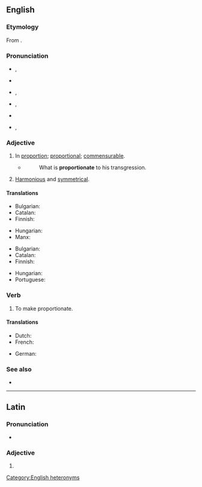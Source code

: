 ==English==

===Etymology===
From {{der|en|la|prōportiōnātus}}.

===Pronunciation===
* {{a|adjective|UK}} {{enPR|prə-pôʹshə-nət}}, {{IPA|en|/pɹəˈpɔːʃənət/}}
* {{audio|en|LL-Q1860 (eng)-Vealhurl-proportionate (adj).wav |Audio (UK)}}
* {{a|adjective|US}} {{enPR|prə-pôrʹshə-nət}}, {{IPA|en|/pɹəˈpɔɹʃənət/}}
* {{a|verb|UK}} {{enPR|prə-pôʹshə-nāt}}, {{IPA|en|/pɹəˈpɔːʃəneɪt/}}
* {{audio|en|LL-Q1860 (eng)-Vealhurl-proportionate (verb).wav |Audio (UK)}}
* {{a|verb|US}} {{enPR|prə-pôrʹshə-nāt}}, {{IPA|en|/pɹəˈpɔɹʃəneɪt/}}

===Adjective===
{{en-adj}}

# In [[proportion]]; [[proportional]]; [[commensurable]].
#: {{antonyms|en|disproportionate|nonproportionate|unproportionate}}
#* {{RQ:Locke Government}}
#*: What is '''proportionate''' to his transgression.
# [[harmonious|Harmonious]] and [[symmetrical]].

====Translations====
{{trans-top|proportional}}
* Bulgarian: {{t+|bg|пропорционален}}
* Catalan: {{t+|ca|proporcional}}
* Finnish: {{t+|fi|suhteellinen}}
{{trans-mid}}
* Hungarian: {{t+|hu|arányos}}
* Manx: {{t|gv|coreiragh}}
{{trans-bottom}}

{{trans-top|harmonious and symmetrical}}
* Bulgarian: {{t+|bg|съразмерен}}
* Catalan: {{t+|ca|proporcional}}
* Finnish: {{t+|fi|sopusuhtainen}}
{{trans-mid}}
* Hungarian: {{t+|hu|arányos}}
* Portuguese: {{t+|pt|proporcional}}
{{trans-bottom}}

===Verb===
{{en-verb}}

# {{lb|en|transitive}} To make proportionate.

====Translations====
{{trans-top|to make proportionate}}
* Dutch: {{t|nl|proportioneren}}
* French: {{t+|fr|proportionner}}
{{trans-mid}}
* German: {{t+|de|proportionieren}}
{{trans-bottom}}

===See also===
* {{l|en|apportion}}

[[Category:English heteronyms]]

----

==Latin==

===Pronunciation===
* {{la-IPA|prōportiōnāte}}

===Adjective===
{{la-adj-form|prōportiōnāte}}

# {{inflection of|la|prōportiōnātus||voc|m|s}}